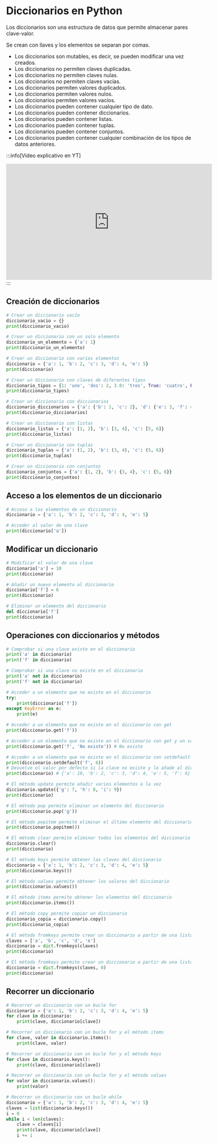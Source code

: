 # Diccionarios en Python

Los diccionarios son una estructura de datos que permite almacenar pares clave-valor.

Se crean con llaves y los elementos se separan por comas.

- Los diccionarios son mutables, es decir, se pueden modificar una vez creados.
- Los diccionarios no permiten claves duplicadas.
- Los diccionarios no permiten claves nulas.
- Los diccionarios no permiten claves vacías.
- Los diccionarios permiten valores duplicados.
- Los diccionarios permiten valores nulos.
- Los diccionarios permiten valores vacíos.
- Los diccionarios pueden contener cualquier tipo de dato.
- Los diccionarios pueden contener diccionarios.
- Los diccionarios pueden contener listas.
- Los diccionarios pueden contener tuplas.
- Los diccionarios pueden contener conjuntos.
- Los diccionarios pueden contener cualquier combinación de los tipos de datos anteriores.

:::info[Video explicativo en YT]
<iframe width="560" height="315" src="https://www.youtube.com/embed/Gx6TNloMWTI?si=72MDRYHQxqjxHNlZ" title="YouTube video player" frameborder="0" allow="accelerometer; autoplay; clipboard-write; encrypted-media; gyroscope; picture-in-picture; web-share" referrerpolicy="strict-origin-when-cross-origin" allowfullscreen></iframe>
:::

## Creación de diccionarios

```python
# Crear un diccionario vacío
diccionario_vacio = {}
print(diccionario_vacio)

# Crear un diccionario con un solo elemento
diccionario_un_elemento = {'a': 1}
print(diccionario_un_elemento)

# Crear un diccionario con varios elementos
diccionario = {'a': 1, 'b': 2, 'c': 3, 'd': 4, 'e': 5}
print(diccionario)

# Crear un diccionario con claves de diferentes tipos
diccionario_tipos = {1: 'uno', 'dos': 2, 3.0: 'tres', True: 'cuatro', False: 'cinco', 0: 'seis'}
print(diccionario_tipos)

# Crear un diccionario con diccionarios
diccionario_diccionarios = {'a': {'b': 1, 'c': 2}, 'd': {'e': 3, 'f': 4}, 'g': {'h': 5, 'i': 6}}
print(diccionario_diccionarios)

# Crear un diccionario con listas
diccionario_listas = {'a': [1, 2], 'b': [3, 4], 'c': [5, 6]}
print(diccionario_listas)

# Crear un diccionario con tuplas
diccionario_tuplas = {'a': (1, 2), 'b': (3, 4), 'c': (5, 6)}
print(diccionario_tuplas)

# Crear un diccionario con conjuntos
diccionario_conjuntos = {'a': {1, 2}, 'b': {3, 4}, 'c': {5, 6}}
print(diccionario_conjuntos)
```

## Acceso a los elementos de un diccionario

```python
# Acceso a los elementos de un diccionario
diccionario = {'a': 1, 'b': 2, 'c': 3, 'd': 4, 'e': 5}

# Acceder al valor de una clave
print(diccionario['a'])
```

## Modificar un diccionario

```python
# Modificar el valor de una clave
diccionario['a'] = 10
print(diccionario)

# Añadir un nuevo elemento al diccionario
diccionario['f'] = 6
print(diccionario)

# Eliminar un elemento del diccionario
del diccionario['f']
print(diccionario)
```

## Operaciones con diccionarios y métodos

```python
# Comprobar si una clave existe en el diccionario
print('a' in diccionario)
print('f' in diccionario)

# Comprobar si una clave no existe en el diccionario
print('a' not in diccionario)
print('f' not in diccionario)

# Acceder a un elemento que no existe en el diccionario
try:
    print(diccionario['f'])
except KeyError as e:
    print(e)

# Acceder a un elemento que no existe en el diccionario con get
print(diccionario.get('f'))

# Acceder a un elemento que no existe en el diccionario con get y un valor por defecto
print(diccionario.get('f', 'No existe')) # No existe

# Acceder a un elemento que no existe en el diccionario con setdefault
print(diccionario.setdefault('f', 6)) 
# Devuelve el valor por defecto si la clave no existe y lo añade al diccionario
print(diccionario) # {'a': 10, 'b': 2, 'c': 3, 'd': 4, 'e': 5, 'f': 6}

# El método update permite añadir varios elementos a la vez
diccionario.update({'g': 7, 'h': 8, 'i': 9})
print(diccionario)

# El método pop permite eliminar un elemento del diccionario
print(diccionario.pop('g'))

# El método popitem permite eliminar el último elemento del diccionario
print(diccionario.popitem())

# El método clear permite eliminar todos los elementos del diccionario
diccionario.clear()
print(diccionario)

# El método keys permite obtener las claves del diccionario
diccionario = {'a': 1, 'b': 2, 'c': 3, 'd': 4, 'e': 5}
print(diccionario.keys())

# El método values permite obtener los valores del diccionario
print(diccionario.values())

# El método items permite obtener los elementos del diccionario
print(diccionario.items())

# El método copy permite copiar un diccionario
diccionario_copia = diccionario.copy()
print(diccionario_copia)

# El método fromkeys permite crear un diccionario a partir de una lista de claves
claves = ['a', 'b', 'c', 'd', 'e']
diccionario = dict.fromkeys(claves)
print(diccionario)

# El método fromkeys permite crear un diccionario a partir de una lista de claves con un valor por defecto
diccionario = dict.fromkeys(claves, 0)
print(diccionario)
```

## Recorrer un diccionario

```python
# Recorrer un diccionario con un bucle for
diccionario = {'a': 1, 'b': 2, 'c': 3, 'd': 4, 'e': 5}
for clave in diccionario:
    print(clave, diccionario[clave])

# Recorrer un diccionario con un bucle for y el método items
for clave, valor in diccionario.items():
    print(clave, valor)

# Recorrer un diccionario con un bucle for y el método keys
for clave in diccionario.keys():
    print(clave, diccionario[clave])

# Recorrer un diccionario con un bucle for y el método values
for valor in diccionario.values():
    print(valor)

# Recorrer un diccionario con un bucle while
diccionario = {'a': 1, 'b': 2, 'c': 3, 'd': 4, 'e': 5}
claves = list(diccionario.keys())
i = 0
while i < len(claves):
    clave = claves[i]
    print(clave, diccionario[clave])
    i += 1
```